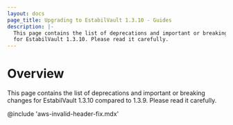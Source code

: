 ```yaml
---
layout: docs
page_title: Upgrading to EstabilVault 1.3.10 - Guides
description: |-
  This page contains the list of deprecations and important or breaking changes
  for EstabilVault 1.3.10. Please read it carefully.
---
```


# Overview

This page contains the list of deprecations and important or breaking changes
for EstabilVault 1.3.10 compared to 1.3.9. Please read it carefully.

@include 'aws-invalid-header-fix.mdx'
